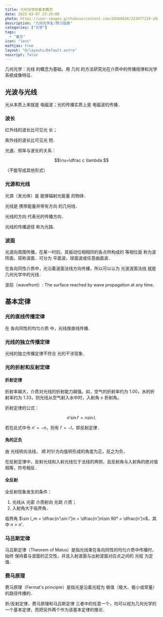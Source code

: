 ---
title: 几何光学的基本概念
date: 2023-03-07 23:29:00
photo: https://user-images.githubusercontent.com/20166026/223477139-a9a5112a-33f0-448b-89bb-0c13d1f0721d.jpg
description: "几何光学复/预习指南"
categories: ["光学"]
tags:
  - "备忘"
icon: "lens"
mathjax: true
layout: "@/layouts/Default.astro"
noscript: false
---


几何光学：<C client:load>光线</C> 的概念为基础，用 <C client:load>几何</C> 的方法研究光在介质中的传播规律和光学系统成像特征．

## 光波与光线

光从本质上来就是 <C client:load>电磁波</C>；光的传播实质上是 <C client:load>电磁波的传播</C>．

### 波长

红外线的波长比可见光 <C client:load>长</C>；

紫外线的波长比可见光 <C client:load>短</C>．

光速、频率与波长的关系：

$$\nu=\dfrac c \lambda.$$

（不能写成其他形式）

### 光源和光线

光源（发光体）是 <C client:load>能够辐射光能量</C> 的物体．

光线是 <C client:load>携带能量并带有方向</C> 的几何线．

<C client:load>光线的方向</C> 代表光的传播方向．

<C client:load>光线的传播途径</C> 称为光路．

### 波面

光波向周围传播，在某一时刻，其振动位相相同的各点所构成的 <C client:load>等相位面</C> 称为波阵面，简称波面．可分为 <C client:load>平面波，球面波或任意曲面波</C>．

在各向同性介质中，光沿着波面法线方向传播，所以可以认为 <C client:load>光波波面法线</C> 就是几何光学中的光线．

波前（wavefront）: The surface reached by wave propagation at any time.

## 基本定律

### 光的直线传播定律

在 <C client:load>各向同性的均匀介质</C> 中，光线按直线传播．

### 光线的独立传播定律

光线的独立传播定律不符合 <C client:load>光的干涉现象</C>．

### 光的折射和反射定律

#### 折射定律

折射率越大，介质对光线的折射能力越强。如，空气的折射率约为 $1.00$，水的折射率约为 $1.33$，则光线从空气射入水中时，入射角 $\geq$ 折射角。

折射定律的公式：

$$n'\sin I'=n\sin I.$$

若在此式中令 $n'=-n$，则有 $I'=-I$，即反射定律．

#### 角的正负

由 <C client:load>光线转向法线</C>， <C client:load>顺</C> 时针方向旋转形成的角度为正，反之为负．

在反射定律中，反射光线和入射光线位于法线的两侧，且反射角与入射角的绝对值相等，符号相反．

#### 全反射

全反射现象发生的条件：

1. 光线从 <C client:load>光密</C> 介质射向 <C client:load>光疏</C> 介质；
2. 入射角大于临界角．

临界角 $\sin I_m = \dfrac{n'\sin I'}n = \dfrac{n'}n\sin 90° = \dfrac{n'}n$，其中 $n \gt n'$．

### 马吕斯定律

马吕斯定律（Theorem of Malus）是指光线束在各向同性的均匀介质中传播时，始终 <C client:load>保持着与波面的正交性</C>，并且入射波面与出射波面对应点之间的 <C client:load>光程</C> 为定值．

### 费马原理

费马原理（Fermat's principle）是指光是沿着光程为 <C client:load>极值（极大、极小或常量）</C> 的路径传播的．

<C client:load>折/反射定律、费马原理和马吕斯定律</C> 三者中的任意一个，均可以视为几何光学的一个基本定律，而把另外两个作为该基本定律的推论．
